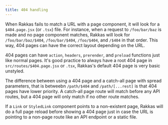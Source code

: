 ```yaml
---
title: 404 handling
---
```


When Rakkas fails to match a URL with a page component, it will look for a `$404.page.jsx` (or `.tsx`) file. For instance, when a request to `/foo/bar/baz` is made and no page component matches, Rakkas will look for `/foo/bar/baz/$404`, `/foo/bar/$404`, `/foo/$404`, and `/$404` in that order. This way, 404 pages can have the correct layout depending on the URL.

404 pages can have `action`, `headers`, `prerender`, and `preload` functions just like normal pages. It's good practice to always have a root 404 page in `src/routes/$404.page.jsx` or `.tsx`, Rakkas's default 404 page is very basic unstyled.

The difference between using a 404 page and a catch-all page with spread parameters, that is betweebn `/path/$404` and `/path/[...rest]` is that 404 pages have lower priority. A catch-all page route will match before any API routes, but a 404 page will only match if no other route matches.

If a `Link` or `StyledLink` component points to a non-existent page, Rakkas will do a full page reload before showing a 404 page just in case the URL is pointing to a non-page route like an API endpoint or a static file.
